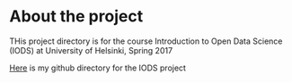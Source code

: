 
# About the project

THis project directory is for the course Introduction to Open Data Science (IODS)  at University of Helsinki, Spring 2017

[Here](http://https://github.com/ldaniel2016/IODS-project)  is  my github directory for the IODS project
